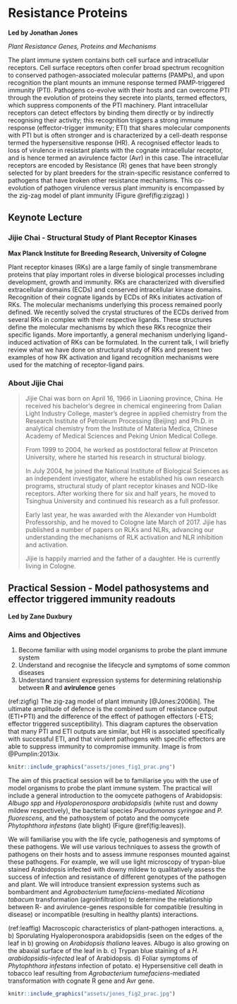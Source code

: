 # Resistance Proteins {-}

**Led by Jonathan Jones**

*Plant Resistance Genes, Proteins and Mechanisms*

The plant immune system contains both cell surface and intracellular receptors. Cell surface receptors often confer broad spectrum recognition to conserved pathogen-associated molecular patterns (PAMPs), and upon recognition the plant mounts an immune response termed PAMP-triggered immunity (PTI). Pathogens co-evolve with their hosts and can overcome PTI through the evolution of proteins they secrete into plants, termed effectors, which suppress components of the PTI machinery. Plant intracellular receptors can detect effectors by binding them directly or by indirectly recognising their activity; this recognition triggers a strong immune response (effector-trigger immunity; ETI) that shares molecular components with PTI but is often stronger and is characterized by a cell-death response termed the hypersensitive response (HR). A recognised effector leads to loss of virulence in resistant plants with the cognate intracellular receptor, and is hence termed an avirulence factor (Avr) in this case. The intracellular receptors are encoded by Resistance (R) genes that have been strongly selected for by plant breeders for the strain-specific resistance conferred to pathogens that have broken other resistance mechanisms. This co-evolution of pathogen virulence versus plant immunity is encompassed by the zig-zag model of plant immunity (Figure \@ref(fig:zigzag) )

## Keynote Lecture {-}

### Jijie Chai - Structural Study of Plant Receptor Kinases {-}
**Max Planck Institute for Breeding Research, University of Cologne**

Plant receptor kinases (RKs) are a large family of single transmembrane proteins that play important roles in diverse biological processes including development, growth and immunity. RKs are characterized with diversified extracellular domains (ECDs) and conserved intracellular kinase domains. Recognition of their cognate ligands by ECDs of RKs initiates activation of RKs. The molecular mechanisms underlying this process remained poorly defined. We recently solved the crystal structures of the ECDs derived from several RKs in complex with their respective ligands. These structures define the molecular mechanisms by which these RKs recognize their specific ligands. More importantly, a general mechanism underlying ligand-induced activation of RKs can be formulated. In the current talk, I will briefly review what we have done on structural study of RKs and present two examples of how RK activation and ligand recognition mechanisms were used for the matching of receptor-ligand pairs.

### About Jijie Chai {-}

> Jijie Chai was born on April 16, 1966 in Liaoning province, China. He received his bachelor's degree in chemical engineering from Dalian Light Industry College, master's degree in applied chemistry from the Research Institute of Petroleum Processing (Beijing) and Ph.D. in analytical chemistry from the Institute of Materia Medica, Chinese Academy of Medical Sciences and Peking Union Medical College.
>
> From 1999 to 2004, he worked as postdoctoral fellow at Princeton University, where he started his research in structural biology.
>
> In July 2004, he joined the National Institute of Biological Sciences as an independent investigator, where he established his own research programs, structural study of plant receptor kinases  and NOD-like receptors. After working there for six and half years, he moved to Tsinghua University and continued his research as a full professor.
>
> Early last year, he was awarded with the Alexander von Humboldt Professorship, and he moved to Cologne late March of 2017. Jijie has published a number of papers on RLKs and NLRs, advancing our understanding the mechanisms of RLK activation and NLR inhibition and activation.
>
> Jijie is happily married and the father of a daughter. He is currently living in Cologne.

## Practical Session - Model pathosystems and effector triggered immunity readouts {-}

**Led by Zane Duxbury**

### Aims and Objectives {-}

1. Become familiar with using model organisms to probe the plant immune system
2. Understand and recognise the lifecycle and symptoms of some common diseases
3. Understand transient expression systems for determining relationship between **R** and **avirulence** genes

(ref:zigfig) The zig-zag model of plant immunity [@Jones:2006ih]. The ultimate amplitude of defence is the combined sum of resistance output (ETI+PTI) and the difference of the effect of pathogen effectors (-ETS; effector triggered susceptibility). This diagram captures the observation that many PTI and ETI outputs are similar, but HR is associated specifically with successful ETI, and that virulent pathogens with specific effectors are able to suppress immunity to compromise immunity. Image is from @Pumplin:2013ix.

```r
knitr::include_graphics("assets/jones_fig1_prac.png")
```

The aim of this practical session will be to familiarise you with the use of model organisms to probe the plant immune system. The practical will include a general introduction to the oomycete pathogens of Arabidopsis: _Albugo spp_ and _Hyaloperonospora arabidopsidis_ (white rust and downy mildew respectively), the bacterial species _Pseudomonas syringae_ and _P. fluorescens_, and the pathosystem of potato and the oomycete _Phytophthora infestans_ (late blight) (Figure \@ref(fig:leaves)).

We will familiarise you with the life cycle, pathogenesis and symptoms of these pathogens. We will use various techniques to assess the growth of pathogens on their hosts and to assess immune responses mounted against these pathogens. For example, we will use light microscopy of trypan-blue stained Arabidopsis infected with downy mildew to qualitatively assess the success of infection and resistance of different genotypes of the pathogen and plant. We will introduce transient expression systems such as bombardment and _Agrobacterium tumefaciens_-mediated _Nicotiana tabacum_ transformation (agroinfiltration) to determine the relationship between R- and avirulence-genes responsible for compatible (resulting in disease) or incompatible (resulting in healthy plants) interactions.

(ref:leaffig) Macroscopic characteristics of plant-pathogen interactions. a, b) Sporulating Hyaloperonospora arabidopsidis (seen on the edges of the leaf in b) growing on _Arabidopsis thaliana_ leaves. Albugo is also growing on the abaxial surface of the leaf in b. c) Trypan blue staining of a _H. arabidopsidis-infected_ leaf of Arabidopsis. d) Foliar symptoms of _Phytophthora infestans_ infection of potato. e) Hypersensitive cell death in tobacco leaf resulting from _Agrobacterium tumefaciens_-mediated transformation with cognate R gene and Avr gene.

```r
knitr::include_graphics("assets/jones_fig2_prac.jpg")
```

